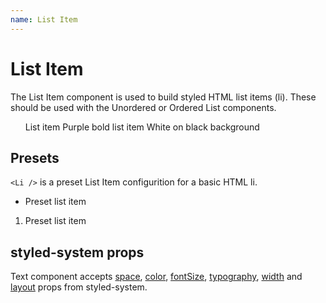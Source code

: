 ```yaml
---
name: List Item
---
```



# List Item

The List Item component is used to build styled HTML list items (li). These should be used with the Unordered or Ordered List components.

<Playground>
  <ul>
    <ListItem>List item</ListItem>
    <ListItem color="purple" fontWeight="bold">
      Purple bold list item
    </ListItem>
    <ListItem bg="black" color="white" p={2}>
      White on black background
    </ListItem>
  </ul>
</Playground>

## Presets

`<Li />` is a preset List Item configurition for a basic HTML li.

<Playground>
  <ul>
    <Li>Preset list item</Li>
  </ul>
  <ol>
    <Li>Preset list item</Li>
  </ol>
</Playground>

## styled-system props

Text component accepts [space](https://styled-system.com/api#space), [color](https://styled-system.com/api#color),
[fontSize](https://styled-system.com/api#fontsize), [typography](https://styled-system.com/api#typography), [width](https://styled-system.com/api#width)
and [layout](https://styled-system.com/api#layout) props from styled-system.
